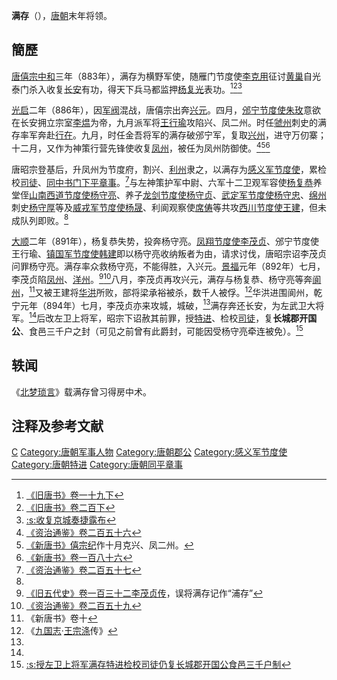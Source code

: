 {{Infobox Biography
| subject_name   = 滿存
| image_name     = 
| image_size     = 
| image_caption  = 
| date_of_birth  = 9世纪
| place_of_birth = [[唐朝|唐朝]]
| date_of_death  = 卒年不詳
| place_of_death = [[唐朝|唐朝]]
| occupation     = [[唐朝|唐朝]]將領
}}

'''满存'''（{{bd|9世纪||？|catIdx=M}}），[[唐朝|唐朝]]末年将领。

== 簡歷 ==
[[唐僖宗|唐僖宗]][[中和_(唐朝)|中和]]三年（883年），满存为横野军使，随雁门节度使[[李克用|李克用]]征讨[[黄巢|黄巢]]自光泰门杀入收复[[长安|长安]]有功，得天下兵马都监押[[杨复光|杨复光]]表功。<ref>[[:s:旧唐书/卷19下|《旧唐书》卷一十九下]]</ref><ref>[[:s:旧唐书/卷200下|《旧唐书》卷二百下]]</ref><ref>[[:s:收复京城奏捷露布|:s:收复京城奏捷露布]]</ref>

[[光启|光启]]二年（886年），因[[军阀|军阀]]混战，唐僖宗出奔[[兴元|兴元]]。四月，[[邠宁节度使|邠宁节度使]][[朱玫_(唐朝)|朱玫]]意欲在长安拥立宗室[[李煴|李煴]]为帝，九月派军将[[王行瑜|王行瑜]]攻陷兴、凤二州。时任[[虢州|虢州]]刺史的满存率军奔赴[[行在|行在]]。九月，时任金吾将军的满存破邠宁军，复取[[兴州|兴州]]，进守万仞寨；十二月，又作为神策行营先锋使收复[[凤州|凤州]]，被任为凤州防御使。<ref>[[:s:资治通鉴/卷256|《资治通鉴》卷二百五十六]]</ref><ref>[[:s:新唐书/卷9|《新唐书》僖宗纪]]作十月克兴、凤二州。</ref><ref name=NBT186>[[:s:新唐书/卷186|《新唐书》卷一百八十六]]</ref>

唐昭宗登基后，升凤州为节度府，割兴、[[利州|利州]]隶之，以满存为[[感义军节度使|感义军节度使]]，累检校[[司徒|司徒]]、[[同中书门下平章事|同中书门下平章事]]。<ref>[[:s:资治通鉴/卷257|《资治通鉴》卷二百五十七]]</ref>与左神策护军中尉、六军十二卫观军容使[[杨复恭|杨复恭]]养堂侄[[山南西道节度使|山南西道节度使]][[杨守亮|杨守亮]]、养子[[龙剑节度使|龙剑节度使]][[杨守贞|杨守贞]]、[[武定军节度使|武定军节度使]][[杨守忠|杨守忠]]、[[绵州|绵州]]刺史[[杨守厚|杨守厚]]等及[[威戎军节度使|威戎军节度使]][[杨晟_(唐朝)|杨晟]]、利阆观察使[[席俦|席俦]]等共攻[[西川节度使|西川节度使]][[王建_(前蜀)|王建]]，但未成队列即败。<ref name=NBT186/>

[[大顺_(唐朝)|大顺]]二年（891年），杨复恭失势，投奔杨守亮。[[凤翔节度使|凤翔节度使]][[李茂贞|李茂贞]]、邠宁节度使王行瑜、[[镇国军节度使|镇国军节度使]][[韩建|韩建]]即以杨守亮收纳叛者为由，请求讨伐，唐昭宗诏李茂贞问罪杨守亮。满存率众救杨守亮，不能得胜，入兴元。[[景福_(唐朝)|景福]]元年（892年）七月，李茂贞陷[[凤州|凤州]]、[[洋州|洋州]]。<ref>[[:s:旧五代史/卷132|《旧五代史》卷一百三十二李茂贞传]]，误将满存记作“浦存”</ref><ref name=ZZTJ259>[[:s:资治通鉴/卷259|《资治通鉴》卷二百五十九]]</ref>八月，李茂贞再攻兴元，满存与杨复恭、杨守亮等奔[[阆州|阆州]]，<ref>《新唐书》卷十</ref>又被王建将[[华洪|华洪]]所败，部将梁承裕被杀，数千人被俘。<ref>《[[九国志|九国志]]·[[王宗涤|王宗涤]]传》</ref>华洪进围阆州，乾宁元年（894年）七月，李茂贞亦来攻城，城破，<ref name=ZZTJ259/>满存奔还长安，为左武卫大将军。<ref name=NBT186/>后改左卫上将军，昭宗下诏赦其前罪，授[[特进|特进]]、检校[[司徒|司徒]]，复'''长城郡开国公'''、食邑三千户之封（可见之前曾有此爵封，可能因受杨守亮牵连被免）。<ref>[[:s:授左卫上将军满存特进检校司徒仍复长城郡开国公食邑三千户制|:s:授左卫上将军满存特进检校司徒仍复长城郡开国公食邑三千户制]]</ref>

== 轶闻 ==
《[[北梦琐言|北梦琐言]]》载满存曾习得房中术。

== 注释及参考文献 ==
{{reflist}}

{{DEFAULTSORT:M}}
[[Category:满姓|C]]
[[Category:唐朝军事人物|Category:唐朝军事人物]]
[[Category:唐朝郡公|Category:唐朝郡公]]
[[Category:感义军节度使|Category:感义军节度使]]
[[Category:唐朝特进|Category:唐朝特进]]
[[Category:唐朝同平章事|Category:唐朝同平章事]]